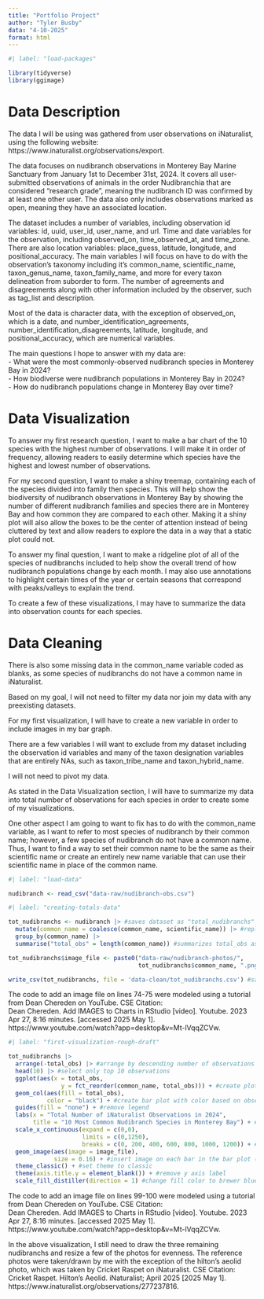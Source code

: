 ```yaml
---
title: "Portfolio Project"
author: "Tyler Busby"
data: "4-10-2025"
format: html
---
```


```r
#| label: "load-packages"

library(tidyverse)
library(ggimage)
```


# Data Description

The data I will be using was gathered from user observations on iNaturalist, using the following website: https://www.inaturalist.org/observations/export.  

The data focuses on nudibranch observations in Monterey Bay Marine Sanctuary from January 1st to December 31st, 2024. It covers all user-submitted observations of animals in the order Nudibranchia that are considered "research grade", meaning the nudibranch ID was confirmed by at least one other user. The data also only includes observations marked as open, meaning they have an associated location.  

The dataset includes a number of variables, including observation id variables: id, uuid, user_id, user_name, and url. Time and date variables for the observation, including observed_on, time_observed_at, and time_zone. There are also location variables: place_guess, latitude, longitude, and positional_accuracy. The main variables I will focus on have to do with the observation's taxonomy including it's common_name, scientific_name, taxon_genus_name, taxon_family_name, and more for every taxon delineation from suborder to form. The number of agreements and disagreements along with other information included by the observer, such as tag_list and description.  

Most of the data is character data, with the exception of observed_on, which is a date, and number_identification_agreements, number_identification_disagreements, latitude, longitude, and positional_accuracy, which are numerical variables.  

The main questions I hope to answer with my data are:  
- What were the most commonly-observed nudibranch species in Monterey Bay in 2024?  
- How biodiverse were nudibranch populations in Monterey Bay in 2024?  
- How do nudibranch populations change in Monterey Bay over time?  


# Data Visualization

To answer my first research question, I want to make a bar chart of the 10 species with the highest number of observations. I will make it in order of frequency, allowing readers to easily determine which species have the highest and lowest number of observations.  

For my second question, I want to make a shiny treemap, containing each of the species divided into family then species. This will help show the biodiversity of nudibranch observations in Monterey Bay by showing the number of different nudibranch families and species there are in Monterey Bay and how common they are compared to each other. Making it a shiny plot will also allow the boxes to be the center of attention instead of being cluttered by text and allow readers to explore the data in a way that a static plot could not.  

To answer my final question, I want to make a ridgeline plot of all of the species of nudibranchs included to help show the overall trend of how nudibranch populations change by each month. I may also use annotations to highlight certain times of the year or certain seasons that correspond with peaks/valleys to explain the trend.  

To create a few of these visualizations, I may have to summarize the data into observation counts for each species.  


# Data Cleaning

There is also some missing data in the common_name variable coded as blanks, as some species of nudibranchs do not have a common name in iNaturalist.

Based on my goal, I will not need to filter my data nor join my data with any preexisting datasets.  

For my first visualization, I will have to create a new variable in order to include images in my bar graph.  

There are a few variables I will want to exclude from my dataset including the observation id variables and many of the taxon designation variables that are entirely NAs, such as taxon_tribe_name and taxon_hybrid_name.  

I will not need to pivot my data.  

As stated in the Data Visualization section, I will have to summarize my data into total number of observations for each species in order to create some of my visualizations.  

One other aspect I am going to want to fix has to do with the common_name variable, as I want to refer to most species of nudibranch by their common name; however, a few species of nudibranch do not have a common name. Thus, I want to find a way to set their common name to be the same as their scientific name or create an entirely new name variable that can use their scientific name in place of the common name.  

```r
#| label: "load-data"

nudibranch <- read_csv("data-raw/nudibranch-obs.csv")
```


```r
#| label: "creating-totals-data"

tot_nudibranchs <- nudibranch |> #saves dataset as "total_nudibranchs"
  mutate(common_name = coalesce(common_name, scientific_name)) |> #replaces nas in common name variable with scientific name
  group_by(common_name) |> 
  summarise("total_obs" = length(common_name)) #summarizes total_obs as the number of each common name observation

tot_nudibranchs$image_file <- paste0("data-raw/nudibranch-photos/", 
                                     tot_nudibranchs$common_name, ".png") #creates image address variable for each common name (see below)

write_csv(tot_nudibranchs, file = 'data-clean/tot_nudibranchs.csv') #save new totals dataset as updated csv file
```

The code to add an image file on lines 74-75 were modeled using a tutorial from Dean Chereden on YouTube. CSE Citation:  
Dean Chereden. Add IMAGES to Charts in RStudio [video]. Youtube. 2023 Apr 27, 8:16 minutes. [accessed 2025 May 1]. https://www.youtube.com/watch?app=desktop&v=Mt-lVqqZCVw.  

```r
#| label: "first-visualization-rough-draft"

tot_nudibranchs |>
  arrange(-total_obs) |> #arrange by descending number of observations of each species
  head(10) |> #select only top 10 observations
  ggplot(aes(x = total_obs, 
               y = fct_reorder(common_name, total_obs))) + #create plot with given aesthetics
  geom_col(aes(fill = total_obs), 
           color = "black") + #create bar plot with color based on observation number
  guides(fill = "none") + #remove legend
  labs(x = "Total Number of iNaturalist Observations in 2024",
       title = "10 Most Common Nudibranch Species in Monterey Bay") + #create descriptive labels
  scale_x_continuous(expand = c(0,0), 
                     limits = c(0,1250),
                     breaks = c(0, 200, 400, 600, 800, 1000, 1200)) + #resize x axis scale
  geom_image(aes(image = image_file),
             size = 0.16) + #insert image on each bar in the bar plot (see below)
  theme_classic() + #set theme to classic
  theme(axis.title.y = element_blank()) + #remove y axis label
  scale_fill_distiller(direction = 1) #change fill color to brewer blues
```

The code to add an image file on lines 99-100 were modeled using a tutorial from Dean Chereden on YouTube. CSE Citation:  
Dean Chereden. Add IMAGES to Charts in RStudio [video]. Youtube. 2023 Apr 27, 8:16 minutes. [accessed 2025 May 1]. https://www.youtube.com/watch?app=desktop&v=Mt-lVqqZCVw.

In the above visualization, I still need to draw the three remaining nudibranchs and resize a few of the photos for evenness. The reference photos were taken/drawn by me with the exception of the hilton's aeolid photo, which was taken by Cricket Raspet on iNaturalist. CSE Citation:
Cricket Raspet. Hilton's Aeolid. iNaturalist; April 2025 [2025 May 1]. https://www.inaturalist.org/observations/277237816.
